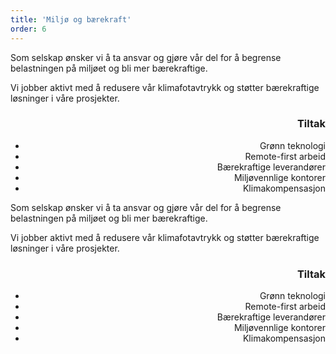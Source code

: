 ```yaml
---
title: 'Miljø og bærekraft'
order: 6
---
```



<Prose align="left">
  <p>
    Som selskap ønsker vi å ta ansvar og gjøre vår del for å begrense belastningen på miljøet og bli
    mer bærekraftige.
  </p>
  <p>
    Vi jobber aktivt med å redusere vår klimafotavtrykk og støtter bærekraftige løsninger i våre
    prosjekter.
  </p>
</Prose>
<Prose align="right">
  <h3>Tiltak</h3>
  <ul>
    <li>Grønn teknologi</li>
    <li>Remote-first arbeid</li>
    <li>Bærekraftige leverandører</li>
    <li>Miljøvennlige kontorer</li>
    <li>Klimakompensasjon</li>
  </ul>
</Prose>
<Prose align="left">
  <p>
    Som selskap ønsker vi å ta ansvar og gjøre vår del for å begrense belastningen på miljøet og bli
    mer bærekraftige.
  </p>
  <p>
    Vi jobber aktivt med å redusere vår klimafotavtrykk og støtter bærekraftige løsninger i våre
    prosjekter.
  </p>
</Prose>
<Prose align="right">
  <h3>Tiltak</h3>
  <ul>
    <li>Grønn teknologi</li>
    <li>Remote-first arbeid</li>
    <li>Bærekraftige leverandører</li>
    <li>Miljøvennlige kontorer</li>
    <li>Klimakompensasjon</li>
  </ul>
</Prose>

